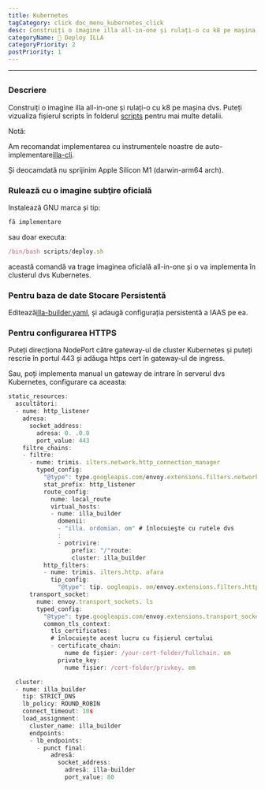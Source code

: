 ```yaml
---
title: Kubernetes
tagCategory: click doc_menu_kubernetes_click
desc: Construiți o imagine illa all-in-one și rulați-o cu k8 pe mașina dvs.
categoryName: 👷 Deploy ILLA
categoryPriority: 2
postPriority: 1
---
```


* * *

## <h2 hidden>Kubernetes</h2>

### Descriere

Construiți o imagine illa all-in-one și rulați-o cu k8 pe mașina dvs. Puteți vizualiza fișierul scripts în folderul [scripts](https://github.com/illacloud/deploy-illa-manually/blob/main/kubernetes/scripts) pentru mai multe detalii.

Notă:

Am recomandat implementarea cu instrumentele noastre de auto-implementare[illa-cli](https://github.com/illacloud/illa).

Și deocamdată nu sprijinim Apple Silicon M1 (darwin-arm64 arch).

### Rulează cu o imagine subţire oficială

Instalează GNU marca și tip:

```jsx
fă implementare
```

sau doar executa:

```jsx
/bin/bash scripts/deploy.sh
```

această comandă va trage imaginea oficială all-in-one și o va implementa în clusterul dvs Kubernetes.

### Pentru baza de date Stocare Persistentă

Editează[illa-builder.yaml](https://github.com/illacloud/deploy-illa-manually/blob/main/kubernetes/illa-builder.yaml), și adaugă configurația persistentă a IAAS pe ea.

### Pentru configurarea HTTPS

Puteți direcționa NodePort către gateway-ul de cluster Kubernetes și puteți rescrie în portul 443 și adăuga https cert în gateway-ul de ingress.

Sau, poți implementa manual un gateway de intrare în serverul dvs Kubernetes, configurare ca aceasta:

```jsx
static_resources:
  ascultători:
  - nume: http_listener
    adresa:
      socket_address:
        adresa: 0. .0.0
        port_value: 443
    filtre_chains:
    - filtre:
      - nume: trimis. ilters.network.http_connection_manager
        typed_config:
          "@type": type.googleapis.com/envoy.extensions.filters.network.http_connection_manager.v3. trolConnectionManager
          stat_prefix: http_listener
          route_config:
            nume: local_route
            virtual_hosts:
            - nume: illa_builder
              domenii:
              - "illa. ordomian. om" # înlocuieşte cu rutele dvs
              :
              - potrivire:
                  prefix: "/"route:
                  cluster: illa_builder
          http_filters:
          - nume: trimis. ilters.http. afara
            tip_config:
              "@type": tip. oogleapis. om/envoy.extensions.filters.http.router.v3.Router
      transport_socket:
        nume: envoy.transport_sockets. ls
        typed_config:
          "@type": type.googleapis.com/envoy.extensions.transport_sockets.tls.v3. ownstreamTlsContext
          common_tls_context:
            tls_certificates:
            # înlocuiește acest lucru cu fișierul certului
            - certificate_chain:
                nume de fișier: /your-cert-folder/fullchain. em
              private_key:
                nume fișier: /cert-folder/privkey. em

  cluster:
  - nume: illa_builder
    tip: STRICT_DNS
    lb_policy: ROUND_ROBIN
    connect_timeout: 10s
    load_assignment:
      cluster_name: illa_builder
      endpoints:
      - lb_endpoints:
        - punct final:
            adresă:
              socket_address:
                adresă: illa-builder
                port_value: 80
```
